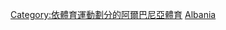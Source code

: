 {{Catnav|頁面分類|各種主題的頁面分類|按國家分類|各國體育|阿爾巴尼亞體育}}
{{Catnav|頁面分類|各種主題的頁面分類|按國家分類|各國體育|各國足球}}
{{Catnav|頁面分類|...|球類運動|足球|各國足球}}
{{Catnav|頁面分類|...|体育|各國體育|阿爾巴尼亞體育}}
{{Catnav|頁面分類|...|体育|各國體育|各國足球}}
{{Commons category|Association football in Albania}}

[[Category:依體育運動劃分的阿爾巴尼亞體育|Category:依體育運動劃分的阿爾巴尼亞體育]]
[[Category:歐洲各國足球|Albania]]